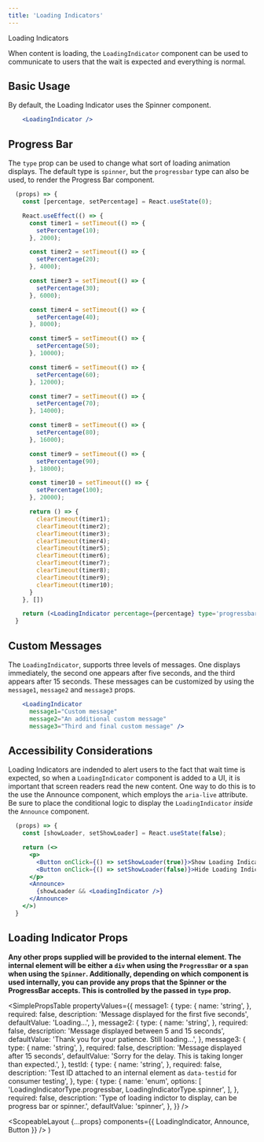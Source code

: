 ```yaml
---
title: 'Loading Indicators'
---
```



<DocsHeading to="/design/loading-indicators/" type="design">
  Loading Indicators
</DocsHeading>

When content is loading, the `LoadingIndicator` component can be used to communicate to users that the wait is expected and everything is normal.

## Basic Usage

By default, the Loading Indicator uses the <Link to="/api/spinner">Spinner</Link> component.

```.jsx
    <LoadingIndicator />
```

## Progress Bar

The `type` prop can be used to change what sort of loading animation displays. The default type is `spinner`, but the `progressbar` type can also be used,
to render the <Link to="/api/progress-bar">Progress Bar</Link> component.

```.jsx
  (props) => {
    const [percentage, setPercentage] = React.useState(0);

    React.useEffect(() => {
      const timer1 = setTimeout(() => {
        setPercentage(10);
      }, 2000);

      const timer2 = setTimeout(() => {
        setPercentage(20);
      }, 4000);

      const timer3 = setTimeout(() => {
        setPercentage(30);
      }, 6000);

      const timer4 = setTimeout(() => {
        setPercentage(40);
      }, 8000);

      const timer5 = setTimeout(() => {
        setPercentage(50);
      }, 10000);

      const timer6 = setTimeout(() => {
        setPercentage(60);
      }, 12000);

      const timer7 = setTimeout(() => {
        setPercentage(70);
      }, 14000);

      const timer8 = setTimeout(() => {
        setPercentage(80);
      }, 16000);

      const timer9 = setTimeout(() => {
        setPercentage(90);
      }, 18000);

      const timer10 = setTimeout(() => {
        setPercentage(100);
      }, 20000);

      return () => {
        clearTimeout(timer1);
        clearTimeout(timer2);
        clearTimeout(timer3);
        clearTimeout(timer4);
        clearTimeout(timer5);
        clearTimeout(timer6);
        clearTimeout(timer7);
        clearTimeout(timer8);
        clearTimeout(timer9);
        clearTimeout(timer10);
      }
    }, [])

    return (<LoadingIndicator percentage={percentage} type='progressbar' />)
  }
```

## Custom Messages

The `LoadingIndicator`, supports three levels of messages. One displays immediately, the second one appears after five seconds, and the third appears after 15 seconds.
These messages can be customized by using the `message1`, `message2` and `message3` props.

```.jsx
    <LoadingIndicator
      message1="Custom message"
      message2="An additional custom message"
      message3="Third and final custom message" />
```

## Accessibility Considerations

Loading Indicators are indended to alert users to the fact that wait time is expected, so when a `LoadingIndicator` component is added to a UI, it is important that screen readers read the new content.
One way to do this is to the use the <Link to="/api/announce">Announce component</Link>, which employs the `aria-live` attribute. Be sure to place
the conditional logic to display the `LoadingIndicator` _inside_ the `Announce` component.

```.jsx
  (props) => {
    const [showLoader, setShowLoader] = React.useState(false);

    return (<>
      <p>
        <Button onClick={() => setShowLoader(true)}>Show Loading Indicator</Button>
        <Button onClick={() => setShowLoader(false)}>Hide Loading Indicator</Button>
      </p>
      <Announce>
        {showLoader && <LoadingIndicator />}
      </Announce>
    </>)
  }
```

## Loading Indicator Props

**Any other props supplied will be provided to the internal element. The internal element will be either a `div` when using the `ProgressBar` or a `span` when using the `Spinner`. Additionally, depending on which component is used internally, you can provide any props that the <Link to="/api/spinner#spinner_props">Spinner</Link> or the <Link to="/api/progress-bar#progress_bar%20props">ProgressBar</Link> accepts. This is controlled by the passed in `type` prop.**

<SimplePropsTable
  propertyValues={{
    message1: {
      type: {
        name: 'string',
      },
      required: false,
      description: 'Message displayed for the first five seconds',
      defaultValue: 'Loading...',
    },
    message2: {
      type: {
        name: 'string',
      },
      required: false,
      description: 'Message displayed between 5 and 15 seconds',
      defaultValue: 'Thank you for your patience. Still loading...',
    },
    message3: {
      type: {
        name: 'string',
      },
      required: false,
      description: 'Message displayed after 15 seconds',
      defaultValue: 'Sorry for the delay. This is taking longer than expected.',
    },
    testId: {
      type: {
        name: 'string',
      },
      required: false,
      description:
        'Test ID attached to an internal element as `data-testid` for consumer testing',
    },
    type: {
      type: {
        name: 'enum',
        options: [
          'LoadingIndicatorType.progressbar, LoadingIndicatorType.spinner',
        ],
      },
      required: false,
      description:
        'Type of loading indictor to display, can be progress bar or spinner.',
      defaultValue: 'spinner',
    },
  }}
/>

  <ScopeableLayout
    {...props}
    components={{ LoadingIndicator, Announce, Button }}
  />
)
